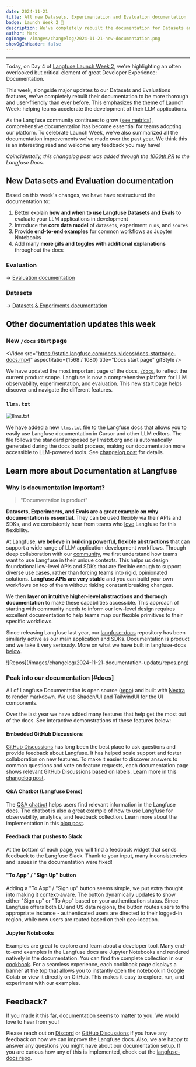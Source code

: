 ```yaml
---
date: 2024-11-21
title: All new Datasets, Experimentation and Evaluation documentation
badge: Launch Week 2 🚀
description: We've completely rebuilt the documentation for Datasets and Evals to make it easier to get started with offline evaluation. To celebrate Launch Week, we've also summarized all the documentation improvements we've made over the past year.
author: Marc
ogImage: /images/changelog/2024-11-21-new-documentation.png
showOgInHeader: false
---
```



<ChangelogHeader />

---

Today, on Day 4 of [Langfuse Launch Week 2](/blog/2024-11-17-launch-week-2), we're highlighting an often overlooked but critical element of great Developer Experience: Documentation.

This week, alongside major updates to our Datasets and Evaluations features, we've completely rebuilt their documentation to be more thorough and user-friendly than ever before. This emphasizes the theme of Launch Week: helping teams accelerate the development of their LLM applications.

As the Langfuse community continues to grow ([see metrics](/blog/2024-11-most-used-oss-llmops)), comprehensive documentation has become essential for teams adopting our platform. To celebrate Launch Week, we've also summarized all the documentation improvements we've made over the past year. We think this is an interesting read and welcome any feedback you may have!

_Coincidentally, this changelog post was added through the [1000th PR](https://github.com/langfuse/langfuse-docs/pull/1000) to the Langfuse Docs._

## New Datasets and Evaluation documentation

Based on this week's changes, we have have restructured the documentation to:

1. Better explain **how and when to use Langfuse Datasets and Evals** to evaluate your LLM applications in development
2. Introduce the **core data model** of `datasets`, experiment `runs`, and `scores`
3. Provide **end-to-end examples** for common workflows as Jupyter Notebooks
4. Add many **more gifs and toggles with additional explanations** throughout the docs

### Evaluation

<Callout>→ [Evaluation documentation](/docs/scores)</Callout>


<EvaluationOverview />

### Datasets

<Callout>→ [Datasets & Experiments documentation](/docs/datasets)</Callout>


<DatasetsOverview />

## Other documentation updates this week

### New `/docs` start page

<Video
  src="https://static.langfuse.com/docs-videos/docs-startpage-docs.mp4"
  aspectRatio={1568 / 1080}
  title="Docs start page"
  gifStyle
/>

We have updated the most important page of the docs, [`/docs`](/docs), to reflect the current product scope. Langfuse is now a comprehensive platform for LLM observability, experimentation, and evaluation. This new start page helps discover and navigate the different features.

### `llms.txt`

![llms.txt](/images/changelog/2024-11-17-llms-txt.png)

We have added a new [`llms.txt`](/llms.txt) file to the Langfuse docs that allows you to easily use Langfuse documentation in Cursor and other LLM editors. The file follows the standard proposed by llmstxt.org and is automatically generated during the docs build process, making our documentation more accessible to LLM-powered tools. See [changelog post](/changelog/2024-11-17-llms-txt) for details.

## Learn more about Documentation at Langfuse

### Why is documentation important?

> "Documentation is product"

**Datasets, Experiments, and Evals are a great example on why documentation is essential**. They can be used flexibly via their APIs and SDKs, and we consistently hear from teams who [love](/why) Langfuse for this flexibility.

At Langfuse, **we believe in building powerful, flexible abstractions** that can support a wide range of LLM application development workflows. Through deep collaboration with our [community](/ideas), we first understand how teams want to use Langfuse in their unique contexts. This helps us design foundational low-level APIs and SDKs that are flexible enough to support diverse use cases, rather than forcing teams into rigid, opinionated solutions. **Langfuse APIs are very stable** and you can build your own workflows on top of them without risking constant breaking changes.

We then **layer on intuitive higher-level abstractions and thorough documentation** to make these capabilities accessible. This approach of starting with community needs to inform our low-level design requires excellent documentation to help teams map our flexible primitives to their specific workflows.

Since releasing Langfuse last year, our [langfuse-docs](https://github.com/langfuse/langfuse-docs) repository has been similarly active as our main application and SDKs. Documentation is product and we take it very seriously. More on what we have built in langfuse-docs [below](#docs).

<Frame className="max-w-lg mt-8">
  ![Repos](/images/changelog/2024-11-21-documentation-update/repos.png)
</Frame>

### Peak into our documentation [#docs]

All of Langfuse Documentation is open source ([repo](https://github.com/langfuse/langfuse-docs)) and built with [Nextra](https://nextra.site/) to render markdown. We use Shadcn/UI and TailwindUI for the UI components.

Over the last year we have added many features that help get the most out of the docs. See interactive demonstrations of these features below:

#### Embedded GitHub Discussions


<div className="p-2 rounded my-6 bg-gradient-to-tr from-green-300 via-blue-500 to-purple-600">
  <GhDiscussionsPreview
    itemsPerPage={4}
    className="mt-0 w-full bg-background p-4 rounded"
  />
</div>

[GitHub Discussions](/ideas) has long been the best place to ask questions and provide feedback about Langfuse. It has helped scale support and foster collaboration on new features. To make it easier to discover answers to common questions and vote on feature requests, each documentation page shows relevant GitHub Discussions based on labels. Learn more in this [changelog post](/changelog/2024-09-23-github-discussion-across-documentation).

#### Q&A Chatbot (Langfuse Demo)


<div className="p-2 rounded my-6 bg-gradient-to-tr from-green-300 via-blue-500 to-purple-600">
  <Chat className="h-96 my-0 bg-background/90" />
</div>

The [Q&A chatbot](/docs/demo) helps users find relevant information in the Langfuse docs. The chatbot is also a great example of how to use Langfuse for observability, analytics, and feedback collection. Learn more about the implementation in this [blog post](/blog/qa-chatbot-for-langfuse-docs).

#### Feedback that pushes to Slack


<div className="w-fit p-2 rounded my-6 bg-gradient-to-tr from-green-300 via-blue-500 to-purple-600">
  <div className="bg-background p-4 rounded-sm">
    <DocsFeedback />
  </div>
</div>

At the bottom of each page, you will find a feedback widget that sends feedback to the Langfuse Slack. Thank to your input, many inconsistencies and issues in the documentation were fixed!

#### "To App" / "Sign Up" button


<div className="w-fit p-2 rounded my-6 bg-gradient-to-tr from-green-300 via-blue-500 to-purple-600">
  <div className="bg-background p-4 rounded-sm">
    <ToAppButton />
  </div>
</div>

Adding a "To App" / "Sign up" button seems simple, we put extra thought into making it context-aware. The button dynamically updates to show either "Sign up" or "To App" based on your authentication status. Since Langfuse offers both EU and US data regions, the button routes users to the appropriate instance - authenticated users are directed to their logged-in region, while new users are routed based on their geo-location.

#### Jupyter Notebooks


<div className="w-fit p-2 rounded my-6 bg-gradient-to-tr from-green-300 via-blue-500 to-purple-600">
  <div className="bg-background p-4 pt-0.5 rounded-sm">
    <NotebookBanner src="/cookbook/integration_openai_sdk.ipynb" />
  </div>
</div>

Examples are great to explore and learn about a developer tool. Many end-to-end examples in the Langfuse docs are Jupyter Notebooks and rendered natively in the documentation. You can find the complete collection in our [cookbook](/guides#cookbook). For a seamless experience, each cookbook page displays a banner at the top that allows you to instantly open the notebook in Google Colab or view it directly on GitHub. This makes it easy to explore, run, and experiment with our examples.

## Feedback?

If you made it this far, documentation seems to matter to you. We would love to hear from you!

Please reach out on [Discord](/discord) or [GitHub Discussions](/ideas) if you have any feedback on how we can improve the Langfuse docs. Also, we are happy to answer any questions you might have about our documentation setup. If you are curious how any of this is implemented, check out the [langfuse-docs repo](https://github.com/langfuse/langfuse-docs).
